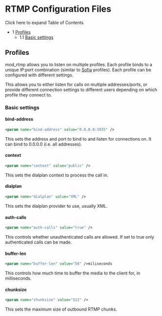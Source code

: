 
# RTMP Configuration Files 

 

Click here to expand Table of Contents

* 1 [Profiles](#profiles)  
   * 1.1 [Basic settings](#basic-settings)

## Profiles

mod\_rtmp allows you to listen on multiple profiles. Each profile binds to a unique IP:port combination (similar to [Sofia](../Configuration/Sofia-SIP-Stack/index.mdx#faq) profiles). Each profile can be configured with different settings.

This allows you to either listen for calls on multiple addresses/ports, or provide different connection settings to different users depending on which profile they connect to.

### Basic settings

#### bind-address

```xml
<param name="bind-address" value="0.0.0.0:1935" />
```

This sets the address and port to bind to and listen for connections on. It can bind to 0.0.0.0 (i.e. all addresses).

#### context

```xml
<param name="context" value="public" />
```

This sets the dialplan context to process the call in.

#### dialplan

```xml
<param name="dialplan" value="XML" />
```

This sets the dialplan provider to use, usually XML.

#### auth-calls

```xml
<param name="auth-calls" value="true" />
```

This controls whether unauthenticated calls are allowed. If set to true only authenticated calls can be made.

#### buffer-len

```xml
<param name="buffer-len" value="50" />miliseconds
```

This controls how much time to buffer the media to the client for, in milliseconds.

#### chunksize

```xml
<param name="chunksize" value="512" />
```

This sets the maximum size of outbound RTMP chunks.


